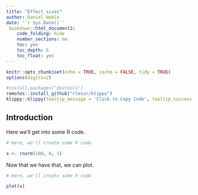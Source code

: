 ```yaml
---
title: "Effect sizes"
author: Daniel Noble
date: '`r Sys.Date()`'
 bookdown::html_document2:
    code_folding: hide
    number_sections: no
    toc: yes
    toc_depth: 6
    toc_float: yes
---
```

```r
knitr::opts_chunk$set(echo = TRUE, cache = FALSE, tidy = TRUE)
options(digits=2)
```

```r
#install.packages("devtools")
remotes::install_github("rlesur/klippy")
klippy::klippy(tooltip_message = 'Click to Copy Code', tooltip_success = 'Done', position = 'right', color = "red")
```

## Introduction

Here we'll get into some R code.

```r
# Here, we'll create some R code

x <- rnorm(100, 0, 1)

```

Now that we have that, we can plot.

```r
# Here, we'll create some R code

plot(x)

```
